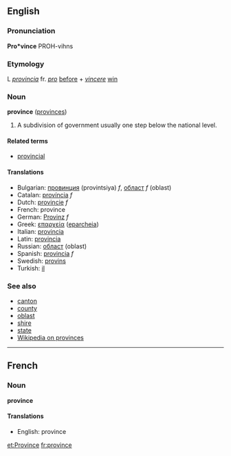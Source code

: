 ==English==
===Pronunciation===
'''Pro*vince'''
PROH-vihns

===Etymology===
L ''[[provincia]]'' fr. ''[[pro]]'' [[before]] + ''[[vincere]]'' [[win]]

===Noun===
'''province''' ([[provinces]])

# A subdivision of government usually one step below the national level.

====Related terms====
*[[provincial]]

====Translations====
*Bulgarian: [[провинция]] (provintsiya) ''f'', [[област]] ''f'' (oblast)
*Catalan: [[província]] ''f''
*Dutch: [[provincie]] ''f''
*French: province
*German: [[Provinz]] ''f''
*Greek: [[επαρχεία]] ([[eparcheia]])
*Italian: [[provincia]]
*Latin: [[provincia]]
*Russian: [[област]] (oblast)
*Spanish: [[provincia]] ''f''
*Swedish: [[provins]]
*Turkish: [[il]]

===See also===
*[[canton]]
*[[county]]
*[[oblast]]
*[[shire]]
*[[state]]
*[[w:Province|Wikipedia on provinces]]

----

==French==
===Noun===
'''province'''

====Translations====
*English: province

[[et:Province]]
[[fr:province]]